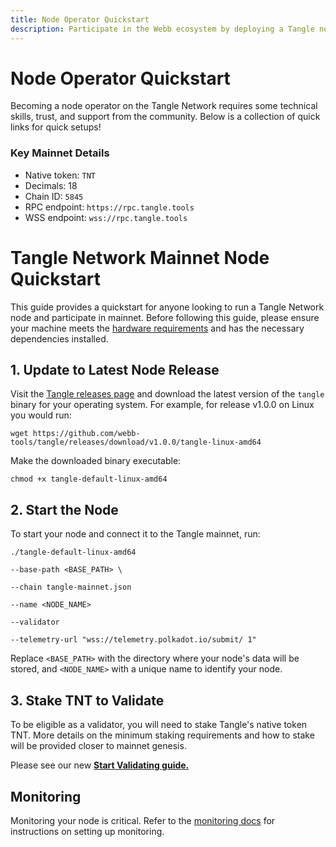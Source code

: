 ```yaml
---
title: Node Operator Quickstart 
description: Participate in the Webb ecosystem by deploying a Tangle node to validate transactions on the Tangle Network mainnet.
---
```



# Node Operator Quickstart

Becoming a node operator on the Tangle Network requires some technical skills, trust, and support from the community. Below
is a collection of quick links for quick setups!

### Key Mainnet Details

- Native token: `TNT`
- Decimals: 18
- Chain ID: `5845`
- RPC endpoint: `https://rpc.tangle.tools`
- WSS endpoint: `wss://rpc.tangle.tools`

# Tangle Network Mainnet Node Quickstart

This guide provides a quickstart for anyone looking to run a Tangle Network node and participate in mainnet. Before following this guide, please ensure your machine meets the [hardware requirements](https://docs.tangle.tools/docs/node/hardware/) and has the necessary dependencies installed.

## 1. Update to Latest Node Release

Visit the [Tangle releases page](https://github.com/webb-tools/tangle/releases) and download the latest version of the `tangle` binary for your operating system. For example, for release v1.0.0 on Linux you would run:

`wget https://github.com/webb-tools/tangle/releases/download/v1.0.0/tangle-linux-amd64`

Make the downloaded binary executable:

`chmod +x tangle-default-linux-amd64`

## 2. Start the Node

To start your node and connect it to the Tangle mainnet, run:

```
./tangle-default-linux-amd64

--base-path <BASE_PATH> \

--chain tangle-mainnet.json

--name <NODE_NAME>

--validator

--telemetry-url "wss://telemetry.polkadot.io/submit/ 1"
```

Replace `<BASE_PATH>` with the directory where your node's data will be stored, and `<NODE_NAME>` with a unique name to identify your node.

## 3. Stake TNT to Validate

To be eligible as a validator, you will need to stake Tangle's native token TNT. More details on the minimum staking requirements and how to stake will be provided closer to mainnet genesis.

Please see our new **[Start Validating guide.](https://docs.tangle.tools/docs/node/validator/requirements/)**

## Monitoring

Monitoring your node is critical. Refer to the [monitoring docs](https://docs.tangle.tools/docs/node/monitoring/quickstart/) for instructions on setting up monitoring.
